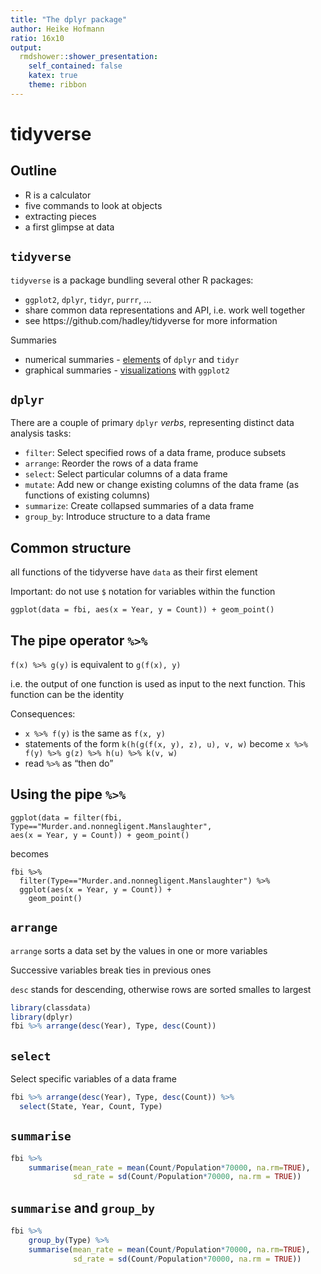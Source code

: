 ```yaml
---
title: "The dplyr package"
author: Heike Hofmann
ratio: 16x10
output:
  rmdshower::shower_presentation:
    self_contained: false
    katex: true
    theme: ribbon
---
```


# tidyverse

## Outline

- R is a calculator
- five commands to look at objects
- extracting pieces
- a first glimpse at data

## `tidyverse`

`tidyverse` is a package bundling several other R packages:

- `ggplot2`, `dplyr`, `tidyr`, `purrr`, ...
- share common data representations and API, i.e. work well together
- see https://github.com/hadley/tidyverse for more information

Summaries

- numerical summaries - [elements]() of `dplyr` and `tidyr`
- graphical summaries - [visualizations]() with `ggplot2`


## `dplyr` 

There are a couple of primary `dplyr` *verbs*, representing distinct data analysis tasks:

- `filter`: Select specified rows of a data frame, produce subsets
- `arrange`: Reorder the rows of a data frame
- `select`: Select particular columns of a data frame
- `mutate`: Add new or change existing columns of the data frame (as functions of existing columns)
- `summarize`: Create collapsed summaries of a data frame
- `group_by`: Introduce structure to a data frame

## Common structure

all functions of the tidyverse have `data` as their first element

Important: do not use `$` notation for variables within the function 

`ggplot(data = fbi, aes(x = Year, y = Count)) + geom_point()`


## The pipe operator `%>%`

`f(x) %>% g(y)` is equivalent to `g(f(x), y)`

i.e. the output of one function is used as input to the next function. This function can be the identity

Consequences:

- `x %>% f(y)` is the same as `f(x, y)`
- statements of the form `k(h(g(f(x, y), z), u), v, w)` become
`x %>% f(y) %>% g(z) %>% h(u) %>% k(v, w)`
- read `%>%` as "then do"

## Using the pipe `%>%`

```
ggplot(data = filter(fbi, Type=="Murder.and.nonnegligent.Manslaughter", 
aes(x = Year, y = Count)) + geom_point()
```

becomes

```
fbi %>% 
  filter(Type=="Murder.and.nonnegligent.Manslaughter") %>%
  ggplot(aes(x = Year, y = Count)) + 
    geom_point()
```

## `arrange`

`arrange` sorts a data set by the values in one or more variables

Successive variables break ties in previous ones

`desc` stands for descending, otherwise rows are sorted smalles to largest

```r
library(classdata)
library(dplyr)
fbi %>% arrange(desc(Year), Type, desc(Count))
```

## `select`

Select specific variables of a data frame

```r
fbi %>% arrange(desc(Year), Type, desc(Count)) %>%
  select(State, Year, Count, Type)
```

## `summarise`

```r
fbi %>% 
    summarise(mean_rate = mean(Count/Population*70000, na.rm=TRUE), 
              sd_rate = sd(Count/Population*70000, na.rm = TRUE))
```

## `summarise` and `group_by`

```r
fbi %>%
    group_by(Type) %>%
    summarise(mean_rate = mean(Count/Population*70000, na.rm=TRUE), 
              sd_rate = sd(Count/Population*70000, na.rm = TRUE))
```
